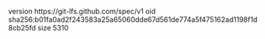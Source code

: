 version https://git-lfs.github.com/spec/v1
oid sha256:b01fa0ad2f243583a25a65060dde67d561de774a5f475162ad1198f1d8cb25fd
size 5310
